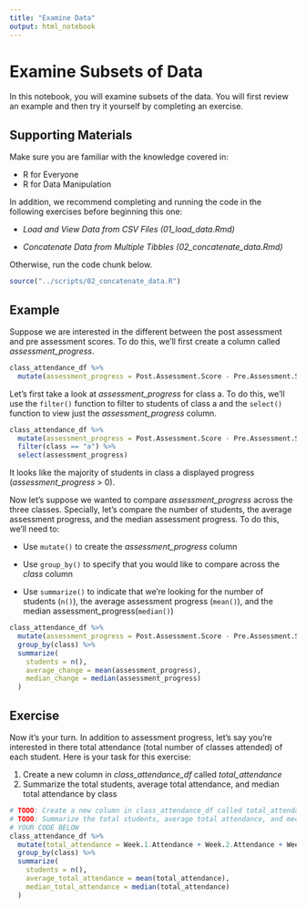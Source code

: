 ```yaml
---
title: "Examine Data"
output: html_notebook
---
```


# Examine Subsets of Data

In this notebook, you will examine subsets of the data. You will first review an example and then try it yourself by completing an exercise.

## Supporting Materials

Make sure you are familiar with the knowledge covered in:

-   R for Everyone
-   R for Data Manipulation

In addition, we recommend completing and running the code in the following exercises before beginning this one:

-   *Load and View Data from CSV Files* *(01_load_data.Rmd)*

-   *Concatenate Data from Multiple Tibbles* *(02_concatenate_data.Rmd)*

Otherwise, run the code chunk below.

```r
source("../scripts/02_concatenate_data.R")
```

## Example

Suppose we are interested in the different between the post assessment and pre assessment scores. To do this, we'll first create a column called *assessment_progress*.

```r
class_attendance_df %>%
  mutate(assessment_progress = Post.Assessment.Score - Pre.Assessment.Score)
```

Let's first take a look at *assessment_progress* for class a. To do this, we'll use the `filter()` function to filter to students of class a and the `select()` function to view just the *assessment_progress* column.

```r
class_attendance_df %>%
  mutate(assessment_progress = Post.Assessment.Score - Pre.Assessment.Score) %>%
  filter(class == "a") %>%
  select(assessment_progress)
```

It looks like the majority of students in class a displayed progress (*assessment_progress* \> 0).

Now let's suppose we wanted to compare *assessment_progress* across the three classes. Specially, let's compare the number of students, the average assessment progress, and the median assessment progress. To do this, we'll need to:

-   Use `mutate()` to create the *assessment_progress* column

-   Use `group_by()` to specify that you would like to compare across the *class* column

-   Use `summarize()` to indicate that we're looking for the number of students (`n()`), the average assessment progress (`mean()`), and the median assessment_progress(`median()`)

```r
class_attendance_df %>%
  mutate(assessment_progress = Post.Assessment.Score - Pre.Assessment.Score) %>%
  group_by(class) %>%
  summarize(
    students = n(),
    average_change = mean(assessment_progress),
    median_change = median(assessment_progress)
  )
```

## Exercise

Now it's your turn. In addition to assessment progress, let's say you're interested in there total attendance (total number of classes attended) of each student. Here is your task for this exercise:

1.  Create a new column in *class_attendance_df* called *total_attendance*
2.  Summarize the total students, average total attendance, and median total attendance by class

```r
# TODO: Create a new column in class_attendance_df called total_attendance
# TODO: Summarize the total students, average total attendance, and median total attendance by class
# YOUR CODE BELOW
class_attendance_df %>%
  mutate(total_attendance = Week.1.Attendance + Week.2.Attendance + Week.3.Attendance + Week.4.Attendance + Week.5.Attendance) %>%
  group_by(class) %>%
  summarize(
    students = n(),
    average_total_attendance = mean(total_attendance),
    median_total_attendance = median(total_attendance)
  )
```
